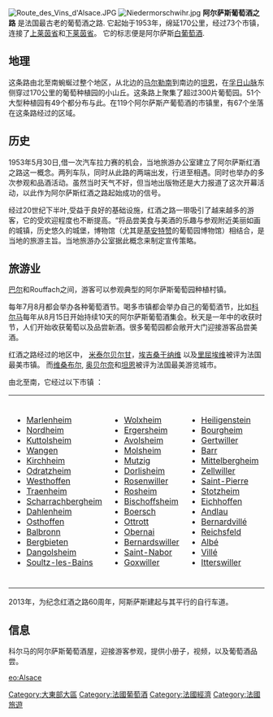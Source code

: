 {{unreferenced|time=2013-08-27T00:25:44+00:00}}
[[File:Route_des_Vins_d'Alsace.JPG|thumb]]
[[File:Niedermorschwihr.jpg|thumb]]
'''阿尔萨斯葡萄酒之路''' 是法国最古老的葡萄酒之路. 它起始于1953年，绵延170公里，经过73个市镇，连接了[[上莱茵省|上莱茵省]]和[[下莱茵省|下莱茵省]]。 它的标志便是阿尔萨斯[[白葡萄酒|白葡萄酒]].

== 地理 ==
这条路由北至南蜿蜒过整个地区，从北边的[[马尔勒南_(下莱茵省)|马尔勒南]]到南边的[[坦恩_(上萊茵省)|坦恩]]，在[[孚日山脉|孚日山脉]]东侧穿过170公里的葡萄种植园的小山丘。这条路上聚集了超过300片葡萄园。51个大型种植园有49个都分布与此。在119个阿尔萨斯产葡萄酒的市镇里，有67个坐落在这条路经过的区域。 

== 历史 ==
1953年5月30日,借一次汽车拉力赛的机会，当地旅游办公室建立了阿尔萨斯红酒之路这一概念。两列车队，同时从此路的两端出发，行进至相遇。同时也举办的多次参观和品酒活动。虽然当时天气不好，但当地出版物还是大力报道了这次开幕活动，以此作为阿尔萨斯红酒之路起始成功的信号。

经过20世纪下半叶,受益于良好的基础设施，红酒之路一带吸引了越来越多的游客，它的受欢迎程度也不断提高。“将品尝美食与美酒的乐趣与参观附近美丽如画的城镇，历史悠久的城堡，博物馆（尤其是[[基安特赞|基安特赞]]的葡萄园博物馆）相结合，是当地的旅游主旨。当地旅游办公室据此概念来制定宣传策略。

== 旅游业 ==
[[巴尔_(下莱茵省)|巴尔]]和Rouffach之间，游客可以参观典型的阿尔萨斯葡萄园种植村镇。
 
每年7月8月都会举办各种葡萄酒节。喝多市镇都会举办自己的葡萄酒节，比如[[科尔马|科尔马]]每年从8月15日开始持续10天的阿尔萨斯葡萄酒集会。秋天是一年中的收获时节，人们开始收获葡萄以及品尝新酒。很多葡萄园都会敞开大门迎接游客品尝美酒。

红酒之路经过的地区中， [[米泰尔贝尔甘_(下莱茵省)|米泰尔贝尔甘]]，[[埃吉桑|埃吉桑]][[于纳维|于纳维]] 以及[[里屈埃维_(上莱茵省)|里屈埃维]]被评为法国最美市镇。 而[[维桑布尔_(下莱茵省)|维桑布尔]], [[奥贝尔奈_(下莱茵省)|奥贝尔奈]]和[[坦恩_(上萊茵省)|坦恩]]被评为法国最美游览城市。

由北至南，它经过以下市镇 ：
{|
|- valign="top"
|
* [[Marlenheim|Marlenheim]]
* [[Nordheim_(Bas-Rhin)|Nordheim]]
* [[Kuttolsheim|Kuttolsheim]]
* [[Wangen_(Bas-Rhin)|Wangen]]
* [[Kirchheim|Kirchheim]]
* [[Odratzheim|Odratzheim]]
* [[Westhoffen|Westhoffen]]
* [[Traenheim|Traenheim]]
* [[Scharrachbergheim|Scharrachbergheim]]
* [[Dahlenheim|Dahlenheim]]
* [[Osthoffen|Osthoffen]]
* [[Balbronn|Balbronn]]
* [[Bergbieten|Bergbieten]]
* [[Dangolsheim|Dangolsheim]]
* [[Soultz-les-Bains|Soultz-les-Bains]]
|
* [[Wolxheim|Wolxheim]]
* [[Ergersheim|Ergersheim]]
* [[Avolsheim|Avolsheim]]
* [[Molsheim|Molsheim]]
* [[Mutzig|Mutzig]]
* [[Dorlisheim|Dorlisheim]]
* [[Rosenwiller_(Bas-Rhin)|Rosenwiller]]
* [[Rosheim|Rosheim]]
* [[Bischoffsheim|Bischoffsheim]]
* [[Boersch|Boersch]]
* [[Ottrott|Ottrott]]
* [[Obernai|Obernai]] 
* [[Bernardswiller|Bernardswiller]]
* [[Saint-Nabor|Saint-Nabor]]
* [[Goxwiller|Goxwiller]]
|
* [[Heiligenstein|Heiligenstein]]
* [[Bourgheim|Bourgheim]]
* [[Gertwiller|Gertwiller]]
* [[Barr_(Bas-Rhin)|Barr]]
* [[Mittelbergheim|Mittelbergheim]]
* [[Zellwiller|Zellwiller]]
* [[Saint-Pierre_(Bas-Rhin)|Saint-Pierre]]
* [[Stotzheim|Stotzheim]]
* [[Eichhoffen|Eichhoffen]]
* [[Andlau|Andlau]]
* [[Bernardvillé|Bernardvillé]]
* [[Reichsfeld|Reichsfeld]]
* [[Albé|Albé]]
* [[Villé|Villé]]
* [[Itterswiller|Itterswiller]] 
|
* [[Epfig|Epfig]]
* [[Nothalten|Nothalten]]
* [[Blienschwiller|Blienschwiller]]
* [[Dambach-la-Ville|Dambach-la-Ville]]
* [[Dieffenthal|Dieffenthal]]
* [[Scherwiller|Scherwiller]]
* [[Châtenois_(Bas-Rhin)|Châtenois]]
* [[Kintzheim|Kintzheim]]
* [[Orschwiller|Orschwiller]] 
* [[Saint-Hippolyte_(Haut-Rhin)|Saint-Hippolyte]]
* [[Rodern|Rodern]]
* [[Rorschwihr|Rorschwihr]]
* [[Bergheim|Bergheim]]
* [[Ribeauvillé|Ribeauvillé]]
* [[Hunawihr|Hunawihr]]
|
* [[Zellenberg|Zellenberg]]
* [[Riquewihr|Riquewihr]]
* [[Beblenheim|Beblenheim]]
* [[Mittelwihr|Mittelwihr]]
* [[Bennwihr|Bennwihr]]
* [[Sigolsheim|Sigolsheim]] 
* [[Kientzheim|Kientzheim]] 
* [[Kaysersberg|Kaysersberg]]
* [[Ammerschwihr|Ammerschwihr]]
* [[Katzenthal|Katzenthal]]
* [[Ingersheim_(Haut-Rhin)|Ingersheim]]
* [[Colmar|Colmar]]
* [[Niedermorschwihr|Niedermorschwihr]]
* [[Turckheim|Turckheim]]
* [[Zimmerbach|Zimmerbach]]
|
* [[Walbach|Walbach]]
* [[Wihr-au-Val|Wihr-au-Val]]
* [[Wintzenheim|Wintzenheim]]
* [[Wettolsheim|Wettolsheim]] 
* [[Eguisheim|Eguisheim]]
* [[Husseren-les-Châteaux|Husseren-les-Châteaux]]
* [[Vœgtlinshoffen|Vœgtlinshoffen]]
* [[Obermorschwihr|Obermorschwihr]]
* [[Herrlisheim-pres-Colmar|Herrlisheim-pres-Colmar]]
* [[Hattstatt|Hattstatt]]
* [[Gueberschwihr|Gueberschwihr]]
* [[Pfaffenheim|Pfaffenheim]]
* [[Rouffach|Rouffach]]
* [[Westhalten|Westhalten]]
* [[Soultzmatt|Soultzmatt]]
|
* [[Orschwihr|Orschwihr]] 
* [[Bergholtz-Zell|Bergholtz-Zell]]
* [[Bergholtz|Bergholtz]]
* [[Guebwiller|Guebwiller]]
* [[Soultz-Haut-Rhin|Soultz]]
* [[Wuenheim|Wuenheim]]
* [[Wattwiller|Wattwiller]]
* [[Uffholtz|Uffholtz]]
* [[Cernay_(Haut-Rhin)|Cernay]] 
* [[Steinbach_(Haut-Rhin)|Steinbach]]
* [[Vieux-Thann|Vieux-Thann]]
* [[Thann|Thann]]
* [[Leimbach_(Haut-Rhin)|Leimbach]]

|}

2013年，为纪念红酒之路60周年，阿斯萨斯建起与其平行的自行车道。

== 信息 ==
科尔马的阿尔萨斯葡萄酒屋，迎接游客参观，提供小册子，视频，以及葡萄酒品尝。

[[eo:Alsace|eo:Alsace]]

[[Category:大東部大區|Category:大東部大區]]
[[Category:法國葡萄酒|Category:法國葡萄酒]]
[[Category:法國經濟|Category:法國經濟]]
[[Category:法國旅遊|Category:法國旅遊]]
